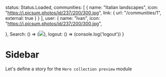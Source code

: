 
status: Status.Loaded,
communities: [
 {
   name: "Italian landscapes",
   icon: "https://i.picsum.photos/id/237/200/300.jpg",
   link: {
     url: "/communities/1",
     external: true
   }
 }
],
user: {
  name: "Ivan",
  icon: "https://i.picsum.photos/id/237/200/300.jpg",
  
},
Search: () => (<img
        src="https://via.placeholder.com/400x80.png?text=SearchBox"
      />),
logout: () => (console.log('logout'))
}



<Meta title="Modules|Sidebar" component={Sidebar}/>

# Sidebar
Let's define a story for the `Hero collection preview` module

<Preview>
  <Story name="Sidebar Module">
    <Sidebar sidebar={SidebarProps} />
  </Story>
</Preview>

